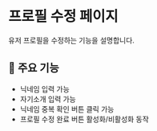 
<Meta title="Docs/ProfileEdit" />

# 프로필 수정 페이지

유저 프로필을 수정하는 기능을 설명합니다.

## 📌 주요 기능

- 닉네임 입력 가능
- 자기소개 입력 가능
- 닉네임 중복 확인 버튼 클릭 가능
- 프로필 수정 완료 버튼 활성화/비활성화 동작
